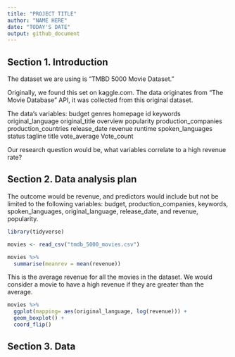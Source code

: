 ```yaml
---
title: "PROJECT TITLE"
author: "NAME HERE"
date: "TODAY'S DATE"
output: github_document
---
```


## Section 1. Introduction


The dataset we are using is “TMBD 5000 Movie Dataset.” 

Originally, we found this set on kaggle.com. The data originates from “The Movie Database” API, it was collected from this original dataset.

The data’s variables: 
budget
genres
homepage
id
keywords
original_language
original_title
overview
popularity
production_companies
production_countries
release_date
revenue
runtime
spoken_languages
status
tagline
title
vote_average
Vote_count

Our research question would be, what variables correlate to a high revenue rate? 


## Section 2. Data analysis plan

The outcome would be revenue, and predictors would include but not be limited to the following variables: budget, production_companies, keywords, spoken_languages, original_language, release_date, and revenue, popularity.

```r
library(tidyverse)
```

```r
movies <- read_csv("tmdb_5000_movies.csv")
```

```r
movies %>%
  summarise(meanrev = mean(revenue)) 
```

This is the average revenue for all the movies in the dataset. We would consider a movie to have a high revenue if they are greater than the average. 

```r
movies %>%
  ggplot(mapping= aes(original_language, log(revenue))) +
  geom_boxplot() +
  coord_flip()
```


## Section 3. Data